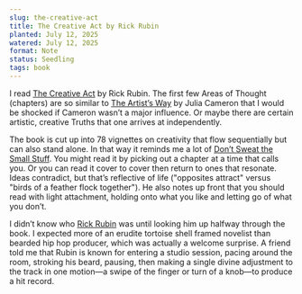 ```yaml
---
slug: the-creative-act
title: The Creative Act by Rick Rubin
planted: July 12, 2025
watered: July 12, 2025
format: Note
status: Seedling
tags: book
---
```


I read [The Creative Act](https://bookshop.org/a/115276/9780593652886) by Rick Rubin. The first few Areas of Thought (chapters) are so similar to [The Artist’s Way](/the-artists-way) by Julia Cameron that I would be shocked if Cameron wasn’t a major influence. Or maybe there are certain artistic, creative Truths that one arrives at independently.

The book is cut up into 78 vignettes on creativity that flow sequentially but can also stand alone. In that way it reminds me a lot of [Don’t Sweat the Small Stuff](/dont-sweat-the-small-stuff). You might read it by picking out a chapter at a time that calls you. Or you can read it cover to cover then return to ones that resonate. Ideas contradict, but that’s reflective of life ("opposites attract" versus "birds of a feather flock together"). He also notes up front that you should read with light attachment, holding onto what you like and letting go of what you don’t.

I didn’t know who [Rick Rubin](https://en.wikipedia.org/wiki/Rick_Rubin) was until looking him up halfway through the book. I expected more of an erudite tortoise shell framed novelist than bearded hip hop producer, which was actually a welcome surprise. A friend told me that Rubin is known for entering a studio session, pacing around the room, stroking his beard, pausing, then making a single divine adjustment to the track in one motion—a swipe of the finger or turn of a knob—to produce a hit record.

<Bookshop />
